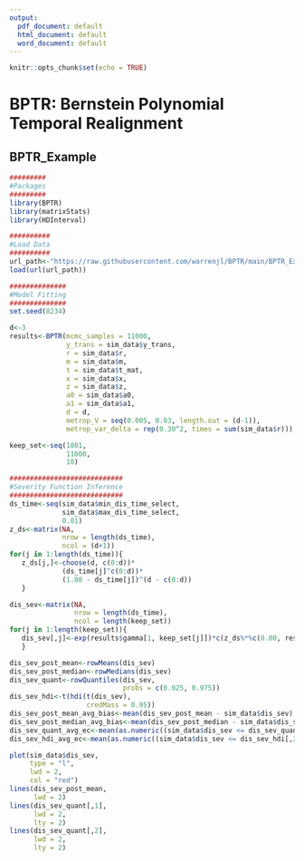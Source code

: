 ```yaml
---
output:
  pdf_document: default
  html_document: default
  word_document: default
---
```

```r
knitr::opts_chunk$set(echo = TRUE)
```
# BPTR: Bernstein Polynomial Temporal Realignment

## BPTR_Example

```r
#########
#Packages
#########
library(BPTR)
library(matrixStats)
library(HDInterval)

##########
#Load Data
##########
url_path<-"https://raw.githubusercontent.com/warrenjl/BPTR/main/BPTR_Example/Simulated_Dataset.RData"
load(url(url_path))

##############
#Model Fitting
##############
set.seed(8234)

d<-3
results<-BPTR(mcmc_samples = 11000, 
              y_trans = sim_data$y_trans,
              r = sim_data$r, 
              m = sim_data$m, 
              t = sim_data$t_mat, 
              x = sim_data$x, 
              z = sim_data$z, 
              a0 = sim_data$a0, 
              a1 = sim_data$a1, 
              d = d,
              metrop_V = seq(0.005, 0.03, length.out = (d-1)),
              metrop_var_delta = rep(0.30^2, times = sum(sim_data$r)))

keep_set<-seq(1001,
              11000,
              10)

############################
#Severity Function Inference
############################
ds_time<-seq(sim_data$min_dis_time_select,
             sim_data$max_dis_time_select, 
             0.01)
z_ds<-matrix(NA,
             nrow = length(ds_time),
             ncol = (d+1))
for(j in 1:length(ds_time)){ 
   z_ds[j,]<-choose(d, c(0:d))*
             (ds_time[j]^c(0:d))*
             (1.00 - ds_time[j])^(d - c(0:d))  
   }

dis_sev<-matrix(NA,
                nrow = length(ds_time),
                ncol = length(keep_set))
for(j in 1:length(keep_set)){
   dis_sev[,j]<-exp(results$gamma[1, keep_set[j]])*c(z_ds%*%c(0.00, results$theta[,keep_set[j]]))
   } 

dis_sev_post_mean<-rowMeans(dis_sev)
dis_sev_post_median<-rowMedians(dis_sev)
dis_sev_quant<-rowQuantiles(dis_sev,
                            probs = c(0.025, 0.975))
dis_sev_hdi<-t(hdi(t(dis_sev),
                   credMass = 0.95))
dis_sev_post_mean_avg_bias<-mean(dis_sev_post_mean - sim_data$dis_sev)
dis_sev_post_median_avg_bias<-mean(dis_sev_post_median - sim_data$dis_sev)
dis_sev_quant_avg_ec<-mean(as.numeric((sim_data$dis_sev <= dis_sev_quant[,2]) & (sim_data$dis_sev >= dis_sev_quant[,1])))
dis_sev_hdi_avg_ec<-mean(as.numeric((sim_data$dis_sev <= dis_sev_hdi[,2]) & (sim_data$dis_sev >= dis_sev_hdi[,1])))

plot(sim_data$dis_sev, 
     type = "l",
     lwd = 2,
     col = "red")
lines(dis_sev_post_mean,
      lwd = 2)
lines(dis_sev_quant[,1],
      lwd = 2,
      lty = 2)
lines(dis_sev_quant[,2],
      lwd = 2,
      lty = 2)
```
